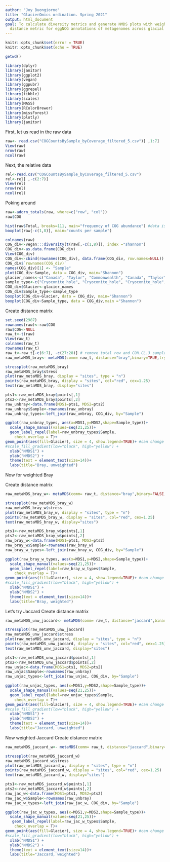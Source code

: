 ```yaml
---
author: "Joy Buongiorno"
title: "GlacierOmics ordination. Spring 2021"
output: html_document
goal: To calculate diversity metrics and generate NMDS plots with weighted and unweighted
  distance metric for eggNOG annotations of metagenomes across glacial and cryoconite environments.
---
```


```r
knitr::opts_chunk$set(error = TRUE)
knitr::opts_chunk$set(echo = TRUE)
```

```r
getwd() 
```

```r
library(dplyr)
library(janitor) 
library(ggplot2)
library(vegan)
library(ggpubr)
library(ggrepel)
library(tibble)
library(scales)
library(MASS)
library(RColorBrewer)
library(missForest)
library(plotly)
library(janitor)
```

First, let us read in the raw data
```r
raw<- read.csv("COGCountsBySample_byCoverage_filtered_5.csv")[ ,1:7]
View(raw)
nrow(raw)
ncol(raw)
```

Next, the relative data
```r
rel<-read.csv("COGCountsBySample_byCoverage_filtered_5.csv")
rel<-rel[ ,-c(2:7)]
View(rel)
nrow(rel)
ncol(rel)
```

Poking around
```r
raw<-adorn_totals(raw, where=c("row", "col"))
raw$COG
```

```r
hist(raw$Total, breaks=111, main="frequency of COG abundance") #data is not normal, but that is fine for nMDS
boxplot(raw[-c(1,8)], main="counts per sample")
```

```r
colnames(raw)
COG_div<-vegan:::diversity(t(raw[,-c(1,8)]), index ="shannon")
COG_div<-as.data.frame(COG_div)
View(COG_div)
COG_div<-cbind(rownames(COG_div), data.frame(COG_div, row.names=NULL))
COG_div$`rownames(COG_div)`
names(COG_div)[1] <- "Sample"
plot(COG_div~Sample, data = COG_div, main="Shannon")
glacier_names<-c("Canada", "Taylor", "Commonwealth", "Canada", "Taylor", "Commonwealth")
sample_type<-c("Cryoconite_hole", "Cryoconite_hole", "Cryoconite_hole", "Glacial_ice", "Glacial_ice", "Glacial_ice")
COG_div$Glacier<-glacier_names
COG_div$Sample_type<-sample_type
boxplot(COG_div~Glacier, data = COG_div, main="Shannon")
boxplot(COG_div~Sample_type, data = COG_div,main ="Shannon")
```
Create distance matrix
```r
set.seed(2987)
rownames(raw)<-raw$COG
raw$COG<-NULL
raw_t<-t(raw)
View(raw_t)
colnames(raw_t)
rownames(raw_t)
raw_t<-raw_t[-c(6:7), -c(27:28)] # remove total row and COH.CL.3 sample
raw_metaMDS_bray<- metaMDS(comm= raw_t, distance="bray",binary=TRUE,trymax = 100 ,autotransform=FALSE, k=2, trace = TRUE)
```

```r
stressplot(raw_metaMDS_bray)
raw_metaMDS_bray$stress
plot(raw_metaMDS_bray, display = "sites", type = "n")
points(raw_metaMDS_bray, display = "sites", col="red", cex=1.25)
text(raw_metaMDS_bray, display="sites")
```

```r
pts1<-raw_metaMDS_bray$points[,1]
pts2<-raw_metaMDS_bray$points[,2]
raw_unbray<-data.frame(MDS1=pts1, MDS2=pts2)
raw_unbray$Sample<-rownames(raw_unbray)
raw_unbray_types<-left_join(raw_unbray, COG_div, by="Sample")
```

```r
ggplot(raw_unbray_types, aes(x=MDS1,y=MDS2,shape=Sample_type))+
  scale_shape_manual(values=seq(21,25))+
  geom_label_repel(label=raw_unbray_types$Sample, 
    check_overlap = T)+
geom_point(aes(fill=Glacier), size = 4, show.legend=TRUE)+ #can change to raw_unbray_types$Sample_type
#scale_fill_gradient(low="black", high="yellow") +
  xlab("NMDS1") +
  ylab("NMDS2") +
  theme(text = element_text(size=14))+
  labs(title="Bray, unweighted") 
```
Now for weighted Bray

Create distance matrix
```r
raw_metaMDS_bray_w<- metaMDS(comm= raw_t, distance="bray",binary=FALSE,trymax = 100 ,autotransform=FALSE, k=2, trace = TRUE)
```

```r
stressplot(raw_metaMDS_bray_w)
raw_metaMDS_bray_w$stress
plot(raw_metaMDS_bray_w, display = "sites", type = "n")
points(raw_metaMDS_bray_w, display = "sites", col="red", cex=1.25)
text(raw_metaMDS_bray_w, display="sites")
```

```r
pts1<-raw_metaMDS_bray_w$points[,1]
pts2<-raw_metaMDS_bray_w$points[,2]
raw_bray_w<-data.frame(MDS1=pts1, MDS2=pts2)
raw_bray_w$Sample<-rownames(raw_bray_w)
raw_bray_w_types<-left_join(raw_bray_w, COG_div, by="Sample")
```

```r
ggplot(raw_bray_w_types, aes(x=MDS1,y=MDS2,shape=Sample_type))+
  scale_shape_manual(values=seq(21,25))+
  geom_label_repel(label=raw_bray_w_types$Sample, 
    check_overlap = T)+
geom_point(aes(fill=Glacier), size = 4, show.legend=TRUE)+ #can change to raw_bray_w_types$Sample_type
#scale_fill_gradient(low="black", high="yellow") +
  xlab("NMDS1") +
  ylab("NMDS2") +
  theme(text = element_text(size=14))+
  labs(title="Bray, weighted") 
```

Let's try Jaccard
Create distance matrix
```r
raw_metaMDS_unw_jaccard<- metaMDS(comm= raw_t, distance="jaccard",binary=TRUE,trymax = 100 ,autotransform=FALSE, k=2, trace = TRUE)
```

```r
stressplot(raw_metaMDS_unw_jaccard)
raw_metaMDS_unw_jaccard$stress
plot(raw_metaMDS_unw_jaccard, display = "sites", type = "n")
points(raw_metaMDS_unw_jaccard, display = "sites", col="red", cex=1.25)
text(raw_metaMDS_unw_jaccard, display="sites")
```

```r
pts1<-raw_metaMDS_unw_jaccard$points[,1]
pts2<-raw_metaMDS_unw_jaccard$points[,2]
raw_unjac<-data.frame(MDS1=pts1, MDS2=pts2)
raw_unjac$Sample<-rownames(raw_unbray)
raw_unjac_types<-left_join(raw_unjac, COG_div, by="Sample")
```

```r
ggplot(raw_unjac_types, aes(x=MDS1,y=MDS2,shape=Sample_type))+
  scale_shape_manual(values=seq(21,25))+
  geom_label_repel(label=raw_unjac_types$Sample, 
    check_overlap = T)+
geom_point(aes(fill=Glacier), size = 4, show.legend=TRUE)+ #can change to raw_unjac_types$Sample_type
#scale_fill_gradient(low="black", high="yellow") +
  xlab("NMDS1") +
  ylab("NMDS2") +
  theme(text = element_text(size=14))+
  labs(title="Jaccard, unweighted") 
```

Now weighted Jaccard
Create distance matrix
```r
raw_metaMDS_jaccard_w<- metaMDS(comm= raw_t, distance="jaccard",binary=FALSE,trymax = 100 ,autotransform=FALSE, k=2, trace = TRUE)
```

```r
stressplot(raw_metaMDS_jaccard_w)
raw_metaMDS_jaccard_w$stress
plot(raw_metaMDS_jaccard_w, display = "sites", type = "n")
points(raw_metaMDS_jaccard_w, display = "sites", col="red", cex=1.25)
text(raw_metaMDS_jaccard_w, display="sites")
```

```r
pts1<-raw_metaMDS_jaccard_w$points[,1]
pts2<-raw_metaMDS_jaccard_w$points[,2]
raw_jac_w<-data.frame(MDS1=pts1, MDS2=pts2)
raw_jac_w$Sample<-rownames(raw_unbray)
raw_jac_w_types<-left_join(raw_jac_w, COG_div, by="Sample")
```

```r
ggplot(raw_jac_w_types, aes(x=MDS1,y=MDS2,shape=Sample_type))+
  scale_shape_manual(values=seq(21,25))+
   geom_label_repel(label=raw_jac_w_types$Sample, 
    check_overlap = T)+
geom_point(aes(fill=Glacier), size = 4, show.legend=TRUE)+ #can change to raw_jac_w_types$Sample_type
#scale_fill_gradient(low="black", high="yellow") +
  xlab("NMDS1") +
  ylab("NMDS2") +
  theme(text = element_text(size=14))+
  labs(title="Jaccard, weighted") 
```